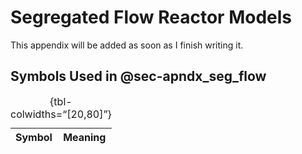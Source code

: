 # Segregated Flow Reactor Models {#sec-apndx_seg_flow}

This appendix will be added as soon as I finish writing it.

## Symbols Used in @sec-apndx_seg_flow

| Symbol | Meaning |
|:-------|:--------|


: {tbl-colwidths="[20,80]"}


